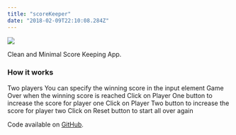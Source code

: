 ```yaml
---
title: "scoreKeeper"
date: "2018-02-09T22:10:08.284Z"
---
```


<Img
  src="/images/posts/scoreKeeper.png"
  width={2154}
  height={1232}
  caption="scoreKeeper project"
/>

Clean and Minimal Score Keeping App.

### How it works

Two players
You can specify the winning score in the input element
Game Over when the winning score is reached
Click on Player One button to increase the score for player one
Click on Player Two button to increase the score for player two
Click on Reset button to start all over again

Code available on [GitHub](https://github.com/eneax/scoreKeeper).
